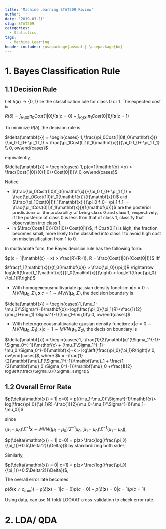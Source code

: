 ```yaml
---
title: 'Machine Learning STAT209 Review'
author: ''
date: '2019-03-11'
slug: STAT209
categories:
  - Statistics
tags:
  - Machine Learning
header-includes: \usepackage{amsmath} \usepackage{bm} 
---
```


# 1. Bayes Classification Rule

## 1.1 Decision Rule

Let $\delta(\mathbf{x}) \rightarrow \left\{0, 1 \right\}$ be the classification rule for class 0 or 1. The expected cost is

$R(\delta) = \int_{R_1(\mathbf{x})}\pi_0 Cost(1|0) f(\mathbf{x}|c = 0) + \int_{R_0(\mathbf{x})}\pi_1 Cost(0|1) f(\mathbf{x}|c = 1)$

To minimize $R(\delta)$, the decision rule is

$\delta(\mathbf{x}) = \begin{cases} 1, \frac{\pi_0Cost(1|0)f_0(\mathbf{x})}{\pi_0 f_0+ \pi_1 f_1} < \frac{\pi_1Cost(0|1)f_1(\mathbf{x})}{\pi_0 f_0+ \pi_1 f_1} \\ 0, ow\end{cases}$

equivalently, 

$\delta(\mathbf{x}) = \begin{cases} 1, p(c=1|\mathbf{x} = x) > \frac{Cost(1|0)}{C(1|0)+Cost(0|1)}\\ 0, ow\end{cases}$

Notice


- $\frac{\pi_0Cost(1|0)f_0(\mathbf{x})}{\pi_0 f_0+ \pi_1 f_1} = \frac{\pi_0Cost(1|0)f_0(\mathbf{x})}{f(\mathbf{x})}$ and $\frac{\pi_1Cost(0|1)f_1(\mathbf{x})}{\pi_0 f_0+ \pi_1 f_1} = \frac{\pi_1Cost(0|1)f_1(\mathbf{x})}{f(\mathbf{x})}$ are the posterior predictions on the probability of being class 0 and class 1, respectively, if the posterior of class 0 is less than that of class 1, classify that observation into class 1. 
- in $\frac{Cost(1|0)}{C(1|0)+Cost(0|1)}$, if $Cost(0|1)$ is high, the fraction becomes small, more likely to be classified into class 1 to avoid high cost on misclassification from 1 to 0.

In multivariate form, the Bayes decision rule has the following form:

$p(c = 1|\mathbf{x} = x) > \frac{R}{R+1}, R = \frac{Cost(1|0)}{Cost(0|1)}$ iff 

$\frac{f_1(\mathbf{x})}{f_0(\mathbf{x})} > \frac{\pi_0}{\pi_1}R \rightarrow log\left(\frac{f_1(\mathbf{x})}{f_0(\mathbf{x})}\right) > log\left(\frac{\pi_0}{\pi_1}R\right)$ 

- With homogeneousmultivariate gausian density function: $\mathbf{x} |c=0 \sim MVN(\mathbf{\mu}_0, \Sigma), \mathbf{x} |c=1 \sim MVN(\mathbf{\mu}_1, \Sigma)$,  the decision boundary is

$\delta(\mathbf{x}) = \begin{cases}1, (\mu_1-\mu_0)'\Sigma^{-1}\mathbf{x}> log(\frac{\pi_0}{\pi_1}R)+\frac{1}{2}(\mu_0+\mu_1)'\Sigma^{-1}(\mu_1-\mu_0)\\ 0, ow\end{cases}$

- With heterogeneousmultivariate gausian density function: $\mathbf{x} |c=0 \sim MVN(\mathbf{\mu}_0, \Sigma_1), \mathbf{x} |c=1 \sim MVN(\mathbf{\mu}_1, \Sigma_2)$,  the decision boundary is

$\delta(\mathbf{x}) = \begin{cases}1, -\frac{1}{2}\mathbf{x}'(\Sigma_1^{-1}-\Sigma_0^{-1})\mathbf{x} + (\mu_1'\Sigma_1^{-1}- \mu_0'\Sigma_0^{-1})\mathbf{x}+k > log\left(\frac{\pi_0}{\pi_1}R\right)\\ 0, ow\end{cases}$, where $k =  -\frac{1}{2}\mathbf{\mu}_1'(\Sigma_1^{-1})\mathbf{\mu}_1 + \frac{1}{2}\mathbf{\mu}_0'\Sigma_0^{-1})\mathbf{\mu}_0 +\frac{1}{2} log\left(\frac{\Sigma_0}{\Sigma_1}\right)$

## 1.2 Overall Error Rate


$p(\delta(\mathbf{x}) = 1| c=0) = p[(\mu_1-\mu_0)'\Sigma^{-1}\mathbf{x}> log(\frac{\pi_0}{\pi_1}R)+\frac{1}{2}(\mu_0+\mu_1)'\Sigma^{-1}(\mu_1-\mu_0)]$


since

$(\mu_1-\mu_0)'\Sigma^{-1}\mathbf{x} \sim MVN ((\mu_1-\mu_0)'\Sigma^{-1}\mu_0, (\mu_1-\mu_0)'\Sigma^{-1}(\mu_1-\mu_0))$,

$p(\delta(\mathbf{x}) = 1| c=0) = p(z> \frac{log(\frac{\pi_0}{\pi_1})+0.5\Delta^2}{\Delta})$ by standardizing both sides;

Similarly,

$p(\delta(\mathbf{x}) = 0| c=1) = p(z< \frac{log(\frac{\pi_0}{\pi_1})+0.5\Delta^2}{\Delta})$,

The overall error rate becomes

$p(\delta(\mathbf{x}\neq c_{true})) = p(\delta(\mathbf{x}) = 1| c=0)p(c=0) + p(\delta(\mathbf{x}) = 0| c=1)p(c=1)$

Using data, can use N-fold/ LOOAAT cross-validation to check error rate.

# 2. LDA/ QDA


